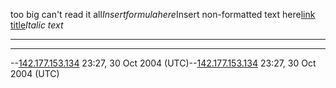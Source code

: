 too big can't read it all<math>Insert formula here</math><nowiki>Insert non-formatted text here</nowiki>[http://www.example.com link title]''Italic text''
----

----
--[[User:142.177.153.134|142.177.153.134]] 23:27, 30 Oct 2004 (UTC)--[[User:142.177.153.134|142.177.153.134]] 23:27, 30 Oct 2004 (UTC)